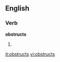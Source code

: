 ==English==

===Verb===
'''obstructs'''

# {{third-person singular of|[[obstruct]]}}

[[it:obstructs]]
[[vi:obstructs]]